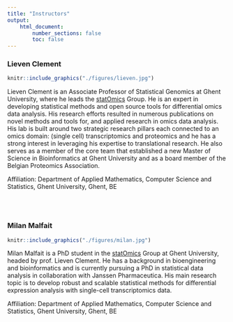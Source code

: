 ```yaml
---
title: "Instructors"
output:
    html_document:
        number_sections: false
        toc: false
---
```


### Lieven Clement

```r
knitr::include_graphics("./figures/lieven.jpg")
```

Lieven Clement is an Associate Professor of Statistical Genomics at Ghent University, where he leads the [statOmics](https://statomics.github.io/) Group. He is an expert in developing statistical methods and open source tools for differential omics data analysis. His research efforts resulted in numerous publications on novel methods and tools for, and applied research in omics data analysis. His lab is built around two strategic research pillars each connected to an omics domain: (single cell) transcriptomics and proteomics and he has a strong interest in leveraging his expertise to translational research. He also serves as a member of the core team that established a new Master of Science in Bioinformatics at Ghent University and as a board member of the Belgian Proteomics Association.

Affiliation: Department of Applied Mathematics, Computer Science and Statistics, Ghent University, Ghent, BE

\
\

### Milan Malfait

```r
knitr::include_graphics("./figures/milan.jpg")
```

Milan Malfait is a PhD student in the [statOmics](https://statomics.github.io/) Group at Ghent University, headed by prof. Lieven Clement. He has a background in bioengineering and bioinformatics and is currently pursuing a PhD in statistical data analysis in collaboration with Janssen Pharmaceutica. His main research topic is to develop robust and scalable statistical methods for differential expression analysis with single-cell transcriptomics data.

Affiliation: Department of Applied Mathematics, Computer Science and Statistics, Ghent University, Ghent, BE
